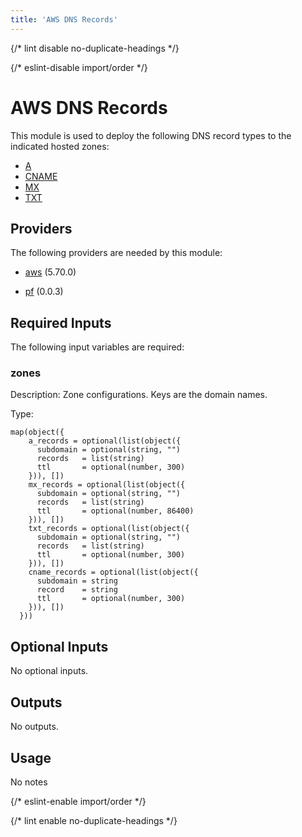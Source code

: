 ```yaml
---
title: 'AWS DNS Records'
---
```



{/* lint disable no-duplicate-headings */}

{/* eslint-disable import/order */}

<ModuleHeader
  name="aws_dns_records"
  sourceHref="https://github.com/Panfactum/stack/tree/__PANFACTUM_VERSION_EDGE__/packages/infrastructure/aws_dns_records"
  status="stable"
  type="direct"
/>

# AWS DNS Records

This module is used to deploy the following DNS record types
to the indicated hosted zones:

- [A](https://www.cloudflare.com/learning/dns/dns-records/dns-a-record/)
- [CNAME](https://www.cloudflare.com/learning/dns/dns-records/dns-cname-record/)
- [MX](https://www.cloudflare.com/learning/dns/dns-records/dns-mx-record/)
- [TXT](https://www.cloudflare.com/learning/dns/dns-records/dns-txt-record/)

## Providers

The following providers are needed by this module:

- [aws](https://registry.terraform.io/providers/hashicorp/aws/5.70.0/docs) (5.70.0)

- [pf](https://registry.terraform.io/providers/panfactum/pf/0.0.3/docs) (0.0.3)

## Required Inputs

The following input variables are required:

### zones

Description: Zone configurations. Keys are the domain names.

Type:

```hcl
map(object({
    a_records = optional(list(object({
      subdomain = optional(string, "")
      records   = list(string)
      ttl       = optional(number, 300)
    })), [])
    mx_records = optional(list(object({
      subdomain = optional(string, "")
      records   = list(string)
      ttl       = optional(number, 86400)
    })), [])
    txt_records = optional(list(object({
      subdomain = optional(string, "")
      records   = list(string)
      ttl       = optional(number, 300)
    })), [])
    cname_records = optional(list(object({
      subdomain = string
      record    = string
      ttl       = optional(number, 300)
    })), [])
  }))
```

## Optional Inputs

No optional inputs.

## Outputs

No outputs.

## Usage

No notes

{/* eslint-enable import/order */}

{/* lint enable no-duplicate-headings */}
